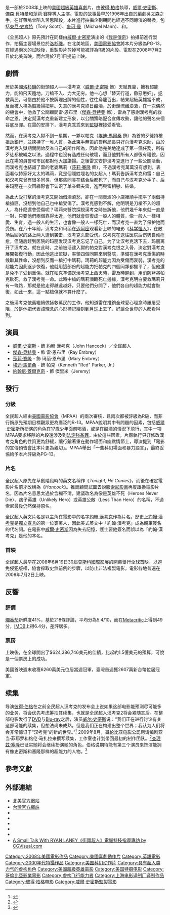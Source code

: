 {{noteTA
|T=zh-hans:全民超人汉考克;zh-hk:街頭超人;zh-tw:全民超人;
|G1=Show
|G2=Movie
|1=zh-hans:全民超人汉考克;zh-hk:街頭超人;zh-tw:全民超人;
|2=zh-hans:威尔·史密斯;zh-hk:韋·史密夫;zh-tw:威爾·史密斯;
|3=zh-hans:查理兹·赛隆;zh-hk:查理絲·花朗;zh-tw:莎莉·賽隆;
|4=zh-hans:我是传奇;zh-hk:魔間傳奇;zh-tw:我是傳奇;
|5=zh-hans:玛丽;zh-hant:瑪莉;
}}
{{Infobox Film
| name           = 全民超人
| original_name  = ''Hancock''
| image          = Hancock Poster.jpg
| caption        = 電影海報
| director       = [[彼得·柏格|彼得·柏格]]
| producer       = [[艾齊瓦·葛斯曼|艾齊瓦·葛斯曼]]<br />{{link-en|詹姆斯·萊斯特|James Lassiter}}<br />[[麥可·曼|麥可·曼]]<br />[[威爾·史密斯|威爾·史密斯]]
| writer         = [[文斯·吉利根|文斯·吉利根]]<br />吳文森
| narrator       = 
| starring       = [[威爾·史密斯|威爾·史密斯]]<br />[[莎莉·賽隆|莎莉·賽隆]]<br />[[傑森·貝特曼|傑森·貝特曼]]<br />[[埃迪·馬爾桑|埃迪·馬爾桑]]<br />達雷爾·福斯特<br />[[約翰尼·蓋爾克奇|約翰尼·蓋爾克奇]]<br />[[托馬斯·列儂|托馬斯·列儂]]<br />[[約翰·弗雷澤|約翰·弗雷澤]]<br />唐納德·吉布<br />海莉·瑪麗·諾曼<br />泰勒·吉爾伯特<br />芭芭拉·阿里<br />史蒂芬·皮爾斯<br />安東尼·萊德斯馬<br />傑克·阿克塞爾羅德<br />伊麗莎白·丹尼希<br />提莫西·布倫南<br />大衛·馬泰<br />格雷格·丹尼爾<br />比爾·麥克馬倫
| music          = [[約翰·鮑爾|約翰·鮑爾]]
| cinematography = 
| editing        = {{link-en|保羅·盧貝|Paul Rubell}}
| distributor    = [[哥倫比亞電影公司|哥倫比亞電影公司]]
| released       = {{flagicon|ROC}}2008年7月1日<br />{{flagicon|USA}}2008年7月2日<br />{{flagicon|PRC}}2008年7月2日<ref>{{Cite web |url=http://www.chinanews.com/yl/dyzx/news/2008/06-25/1291962.shtml |title=威尔·史密斯《全民超人汉考克》7月2日国内上映 |accessdate=2011-07-07 |archive-date=2016-03-05 |archive-url=https://web.archive.org/web/20160305053458/http://www.chinanews.com/yl/dyzx/news/2008/06-25/1291962.shtml |dead-url=no }}</ref>
| runtime        = 92分鐘<ref>{{cite web | url=http://www.bbfc.co.uk/website/Classified.nsf/e8ea0df3a881175480256d58003cb570/0f4df688af4a817980257466004078c3?OpenDocument | title=Hancock at BBFC | publisher=[[British_Board_of_Film_Classification|British Board of Film Classification]] | date=2008-06-11 | accessdate=2008-06-12 }}{{dead link|date=2017年11月 |bot=InternetArchiveBot |fix-attempted=yes }}</ref>
| country        = {{USA}}
| language       = [[英語|英語]]
| budget         = $1.5億美元
| gross          = $624,386,746
| cn_name        = 全民超人汉考克
| hk_name        = 街頭超人
| tw_name        = 全民超人
| website        = http://www.hancock-movie.com/
| amg_id         = 1:376678
| imdb_id        = 0448157
}}
{{作品名稱|name=''Hancock''|hk=街頭超人|tw=全民超人|cn=全民超人汉考克}}是一部於2008年上映的[[美國|美國]][[超級英雄電影|超級英雄]][[喜劇片|喜劇]]片，由[[彼得·柏格|彼得·柏格]]執導，[[威爾·史密斯|威爾·史密斯]]、[[傑森·貝特曼|傑森·貝特曼]]和[[莎莉·賽隆|莎莉·賽隆]]等人主演。電影的故事最早於1996年出自於編劇吳文森之手，在好萊塢曾陷入苦思階段，本片進行拍攝企劃期間也經過不同導演的替換，包括[[東尼·史考特|東尼·史考特]]（Tony Scott）、[[麥可·曼|麥可·曼]]（Michael Mann）、{{link-en|強納森·莫斯托|Jonathan Mostow}}和{{link-en|蓋布瑞·穆契諾|Gabriele Muccino}}。

《全民超人》原先預計在同樣由[[威爾·史密斯|威爾·史密斯]]演出的《[[我是傳奇|我是傳奇]]》拍攝前進行製作，拍攝主要場景位於[[洛杉磯|洛杉磯]]。在北美地區，[[美國電影協會|美國電影協會]]將本片分級為PG-13，在經過兩次的試映後，重製影片剪掉可能被評為R級的片段。電影在2008年7月2日於北美首映，而台灣於7月1日提前上映。

== 劇情 ==
居於美國[[洛杉磯|洛杉磯]]的街頭超人——漢考克（[[威爾·史密斯|威爾·史密斯]] 飾）天賦異稟，擁有超能力，能夠飛天遁地，刀槍不入、力大无穷。他一心想「替天行道，儆惡懲奸」，拯救萬民，可惜由於他不按牌理出牌的個性，往往烏龍百出，結果超級英雄當不成，反而被人視為超級掃把星。失意的漢考克終日酗酒，於街頭流離浪蕩，在一次偶然的機會中，他救了公關顧問雷·恩布里（[[杰森·贝特曼|傑森·貝特曼]] 飾），雷為了感謝漢考克的救命之恩，決定幫漢考克重新建立形象，以公關策略配合宣傳攻勢，讓他的聲名來個谷底反彈。在雷的安排下，漢考克乖乖來到[[監獄|監獄]]裡接受看管。

然而，在漢考克入獄不到一星期，一夥以帕克（[[埃迪·马尔桑|埃迪·馬爾桑]] 飾）為首的歹徒持槍搶劫銀行，並挾持了一堆人質，為此束手無策的警察局長只好向漢考克求助，由於漢考克入獄期間開始反省自己的所作所為，因此他完美地達成了第一個任務，所有歹徒都被繩之以法，過程中也沒有造成任何破壞，而且他對所有人都很有禮貌，因此在場的員警和市民都對他大加讚揚。之後雷又安排漢考克進行了一些公關活動，而漢考克也結識了雷的老婆瑪莉（[[莎莉·賽隆|莎莉·賽隆]] 飾），不過漢考克萬萬沒有想到，表面看似持家好太太的瑪莉，竟是個隱姓埋名的女超人！瑪莉告訴漢考克和雷：自己和汉考克曾有很多同类，但那些同类在结合后都死了，而自己与汉考克分手了。后来玛丽在一次因緣際會下认识了单亲鳏夫雷，進而與雷相戀、結婚。

為此大受打擊的漢考克又開始借酒澆愁，卻在一間賣酒的小店裡順手擺平了兩個持槍搶匪，沒想到他自己也中槍受傷了。漢考克感到不解，他明明是刀槍不入的超人，為什麼還會受傷呢？瑪莉來醫院探視漢考克時告訴他，他們幾千年來就一直是一對，只要他們兩個靠得太近，他們就會恢復成一般人的體質，像一般人一樣相愛、生育，過一般人的生活，也會像一般人一樣死亡，而汉考克一直为了保护她而受伤。在八十年前，汉考克和玛丽在[[迈阿密|迈阿密]]观看新上映的电影《[[科学怪人_(1931年电影)|科学怪人]]》，在散场后回家的路上两人遭到袭击，汉考克头部受伤。汉考克在送往医院后伤势自动痊愈，但随后赶到医院的玛丽发现汉考克忘记了自己。为了让汉考克活下去，玛丽离开了汉考克。就在此時，之前被活逮入獄的帕克對漢考克恨之入骨，決定對漢考克展開報復行動，因此他逃出監獄，率領四個同夥來到醫院，準備在漢考克重傷的時候取其性命，沒想到反而一槍打中瑪莉。瑪莉的超能力因為受傷而衰弱，漢考克的超能力因此逐步恢復，他就用這部份的超能力把帕克的四個同夥都擺平了，但他還是免不了受到重傷。就在帕克準備送漢考克上西天時，雷及時趕到，用消防斧將帕克砍死，救了漢考克一命。此時中槍的瑪莉瀕臨死亡邊緣，漢考克明白要救瑪莉只有一條路，那就是他走得越遠越好，只要他們分開了，他們各自的超能力就會恢復，如此一來，這一點槍傷就不算什麼了。

之後漢考克依舊繼續做拯救萬民的工作，他知道雷在推銷全球愛心理念時屢屢受阻，於是他把代表該理念的心形標記給刻到[[月球|月球]]上去了，好讓全世界的人都看得到。

== 演員 ==
* [[威爾·史密斯|威爾·史密斯]] - 飾 約翰·漢考克（John Hancock）／全民超人
* [[傑森·貝特曼|傑森·貝特曼]] - 飾 雷·恩布里（Ray Embrey）
* [[莎莉·賽隆|莎莉·賽隆]] - 飾 玛丽·恩布里（Mary Embrey）
* [[埃迪·馬爾桑|埃迪·馬爾桑]] - 飾 帕克（Kenneth "Red" Parker, Jr.）
* [[約翰尼·蓋爾克奇|約翰尼·蓋爾克奇]] - 飾 傑里米（Jeremy）

== 發行 ==

=== 分級 ===
全民超人經由[[美國電影協會|美國電影協會]]（MPAA）的兩次審核，且兩次都被評級為R級，而非行銷原先預期目標觀眾更為廣泛的R-13。MPAA說明其中有問題的因素，包括[[威爾·史密斯|威爾·史密斯]]所扮演的角色在17歲少年面前喝酒，或是在酗酒的情況下飛行，其中一項MPAA要求移除的片段還涉及到[[法定強姦|法定強姦罪]]。由於這些因素，片廠執行只好修改漢考克角色的性質更為舒緩，讓行銷著重在動作場面和幽默情節上，導演提到「電影的宣傳預告會比本片更為親切」。MPAA舉出「一些科幻場面和暴力語言」，最終妥協給予本片評級為PG-13。

=== 片名 ===
全民超人原先在草創階段時的英文名稱作《''Tonight, He Comes''》，而後在確定電影片名前才改稱為《''Hancock''》。推銷顧問試圖去說服[[索尼影業|索尼影業]]再度跟換電影片名，因為片名意思太過於含糊不清，建議改名為像是英雄不死（Heroes Never Die）、痞子英雄（Unlikely Hero）或英雄公敵（Less Than Hero）的名稱，不過索尼最後仍然保持原名。

全民超人英文片名是以主角在電影中的名字[[約翰·漢考克|約翰·漢考克]]作為片名。歷史上[[約翰·漢考克|約翰·漢考克]]是[[獨立宣言|獨立宣言]]的第一位簽署人，因此美式英文中「約翰·漢考克」成為親筆簽名的代名詞。在電影中[[威爾·史密斯|威爾·史密斯]]因為失去記憶，護士要他簽名而誤以為「約翰·漢考克」是他的本名。

=== 首映 ===
全民超人最早在2008年6月19日30屆[[莫斯科影展|莫斯科國際影展]]的開幕舉行全球首映，以避免侵犯版權，協會採取史無前例的步驟，以防止非法複製電影。電影各地普遍在2008年7月2日上映。

== 反響 ==

=== 評價 ===
[[爛番茄|爛番茄]]新鮮度41%，基於218條評論，平均分為5.4/10，而在[[Metacritic|Metacritic]]上得到49分，[[IMDB|IMDB]]上得6.4分，差評居多。

=== 票房 ===
上映後，在全球開出了$624,386,746美元的佳績，比起約1.5億美元的預算，可說是一個票房上的成功。

美國首映週末收穫6260萬美元位居當週冠軍，臺灣首週獲2607萬新台幣位居冠軍。

{{start box}}
{{succession prize box | '''《[[瓦力_(電影)|瓦力]]》''' | '''《[[地獄怪客2：金甲軍團|地獄怪客2：金甲軍團]]》'''|{{Flagicon|USA}}[[2008年全美週末票房冠軍|2008年全美週末票房冠軍]] | 第27週}}
{{succession prize box | '''《[[功夫熊貓|功夫熊貓]]》''' | '''《[[赤壁_(電影)|赤壁]]》'''|{{Flagicon|TWN}}[[2008年台北週末票房冠軍|2008年台北週末票房冠軍]] | 第27週}}
{{end box}}

== 续集 ==
导演[[彼得·伯格|彼得·伯格]]在之前全民超人汉考克的发布会上说如果这部电影能预测尽可能多的业务，将会优先考虑筹拍其续集，也就是全民超人汉考克2将会紧随其后。在整部电影发行了[[DVD|DVD]]与[[Blu-ray|Blu-ray]]之后，演员[[威尔·史密斯|威尔·史密斯]]说：“我们正在进行讨论有关这部可能的续集，但想法尚未成熟，但是我们正在构建出整个世界；我认为人们将会非常惊讶于“汉考克”的新的世界。”<ref>{{cite news|last=Williamson|first=Kevin|url=http://www.torontosun.com/entertainment/movies/2008/12/14/7745151-sun.html|title=The Will to carry on|work=Toronto Sun|date=2008-12-14|accessdate=2010-04-26|archive-date=2016-09-18|archive-url=https://web.archive.org/web/20160918174730/http://www.torontosun.com/entertainment/movies/2008/12/14/7745151-sun.html|dead-url=no}}</ref>  2009年8月，[[哥倫比亞電影公司|哥伦比亚电影公司]]聘请编剧亚当·菲耶罗和格伦·马扎拉来撰写续集，工作室也计划带回最初的制作团队。<ref>{{cite journal | last=Kit | first=Borys | url=http://www.hollywoodreporter.com/hr/content_display/film/news/e3ia3f0e0ee831a69368f372a436acf5f11 | title='Hancock' sequel hires writing duo | journal=[[The_Hollywood_Reporter|The Hollywood Reporter]] | date=2009-08-24 | accessdate=2009-08-25 | archive-date=2010-09-21 | archive-url=https://web.archive.org/web/20100921231606/http://www.hollywoodreporter.com/hr/content_display/film/news/e3ia3f0e0ee831a69368f372a436acf5f11 | dead-url=no }}</ref>[[查理兹·塞隆|查理兹·塞隆]]已证实她将会继续扮演她的角色，伯格说期待能有第三个演员来饰演能拥有像史密斯和塞隆那样的超能力的人物。<ref>{{cite news | last=Ditzian | first=Eric | url=http://splashpage.mtv.com/2009/09/10/exclusive-hancock-2-director-confirms-will-smith-and-charlize-theron-will-return-for-sequel/ | title=EXCLUSIVE: 'Hancock 2' Director Confirms Will Smith And Charlize Theron Will Return For Sequel | work=MTV Splash Page | publisher=[[MTV|MTV]] | date=2009-09-10 | accessdate=2009-09-10 | archive-date=2015-09-27 | archive-url=https://web.archive.org/web/20150927190129/http://splashpage.mtv.com/2009/09/10/exclusive-hancock-2-director-confirms-will-smith-and-charlize-theron-will-return-for-sequel/ | dead-url=no }}</ref>

== 參考文獻 ==
<div class="references-small">
<references />

== 外部連結 ==
* [http://www.sonypictures.com/movies/hancock/ 北美官方網站]{{Wayback|url=http://www.sonypictures.com/movies/hancock/ |date=20080703135201 }}
* [https://web.archive.org/web/20080703214703/http://www.sonypictures.com.tw/movie/hancock/ 台灣官方網站]
* {{imdb title|0448157|title=全民超人}}
* {{Amg movie|376678|title=全民超人}}
* {{rotten-tomatoes|hancock|title=全民超人}}
* {{metacritic film|hancock|title=全民超人}}
* {{mojo title|hancock|title=全民超人}}
*[http://www.cgvisual.com/headlines/RyanLanely_Hancock/CGVheadlines_Hancock_p1.html A Small Talk With RYAN LANEY《街頭超人》電腦特技指導專訪 by CGVisual.com]{{Wayback|url=http://www.cgvisual.com/headlines/RyanLanely_Hancock/CGVheadlines_Hancock_p1.html |date=20090418172551 }}
</div>
{{Peter Berg}}
{{上海电影译制厂/2000s作品}}
{{DEFAULTSORT:Hancock}}
[[Category:2008年美國電影作品|Category:2008年美國電影作品]]
[[Category:美國喜劇動作片|Category:美國喜劇動作片]]
[[Category:英語電影|Category:英語電影]]
[[Category:2000年代特攝作品|Category:2000年代特攝作品]]
[[Category:美国科幻动作片|Category:美国科幻动作片]]
[[Category:具有超人类力气的虚构角色|Category:具有超人类力气的虚构角色]]
[[Category:美國超級英雄電影|Category:美國超級英雄電影]]
[[Category:美国特摄电影|Category:美国特摄电影]]
[[Category:哥倫比亞影業電影|Category:哥倫比亞影業電影]]
[[Category:虚构飞行能力者|Category:虚构飞行能力者]]
[[Category:上海电影译制厂译制作品|Category:上海电影译制厂译制作品]]
[[Category:彼得·柏格电影|Category:彼得·柏格电影]]
[[Category:威爾·史密斯監製電影|Category:威爾·史密斯監製電影]]